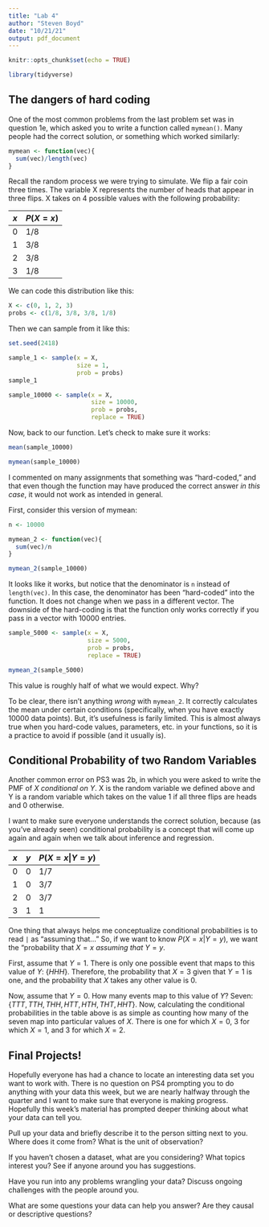 ---
title: "Lab 4"
author: "Steven Boyd"
date: "10/21/21"
output: pdf_document
---

```{r setup, include=FALSE}
knitr::opts_chunk$set(echo = TRUE)
```

```{r echo = FALSE, warning = FALSE, include = FALSE}
library(tidyverse)
```

## The dangers of hard coding

One of the most common problems from the last problem set was in question 1e, which asked you to write a function called `mymean()`. Many people had the correct solution, or something which worked similarly:

```{r}
mymean <- function(vec){
  sum(vec)/length(vec)
}
```

Recall the random process we were trying to simulate. We flip a fair coin three times. The variable X represents the number of heads that appear in three flips. X takes on 4 possible values with the following probability:

|$x$ | $P(X=x)$|
|----|---------|
| 0  | 1/8 |
| 1  | 3/8 |
| 2  | 3/8 |
| 3  | 1/8 |


We can code this distribution like this:

```{r}
X <- c(0, 1, 2, 3)
probs <- c(1/8, 3/8, 3/8, 1/8)
```

Then we can sample from it like this:

```{r}
set.seed(2418)

sample_1 <- sample(x = X,
                   size = 1,
                   prob = probs)
sample_1

sample_10000 <- sample(x = X,
                       size = 10000,
                       prob = probs,
                       replace = TRUE)

```

Now, back to our function. Let's check to make sure it works:

```{r}
mean(sample_10000)

mymean(sample_10000)
```

I commented on many assignments that something was "hard-coded," and that even though the function may have produced the correct answer *in this case*, it would not work as intended in general. 

First, consider this version of mymean:

```{r}
n <- 10000

mymean_2 <- function(vec){
  sum(vec)/n
}

mymean_2(sample_10000)
```

It looks like it works, but notice that the denominator is `n` instead of `length(vec)`. In this case, the denominator has been "hard-coded" into the function. It does not change when we pass in a different vector. The downside of the hard-coding is that the function only works correctly if you pass in a vector with 10000 entries. 

```{r}
sample_5000 <- sample(x = X,
                      size = 5000,
                      prob = probs,
                      replace = TRUE)

mymean_2(sample_5000)
```

This value is roughly half of what we would expect. Why?

To be clear, there isn't anything *wrong* with `mymean_2`. It correctly calculates the mean under certain conditions (specifically, when you have exactly 10000 data points). But, it's usefulness is farily limited. This is almost always true when you hard-code values, parameters, etc. in your functions, so it is a practice to avoid if possible (and it usually is). 

## Conditional Probability of two Random Variables

Another common error on PS3 was 2b, in which you were asked to write the PMF of *X conditional on Y*. X is the random variable we defined above and Y is a random variable which takes on the value 1 if all three flips are heads and 0 otherwise. 

I want to make sure everyone understands the correct solution, because (as you've already seen) conditional probability is a concept that will come up again and again when we talk about inference and regression. 

|$x$ | $y$ | $P(X=x|Y=y)$|
|----|-----|-------------|
| 0  | 0   | 1/7         |
| 1  | 0   | 3/7         |
| 2  | 0   | 3/7         |
| 3  | 1   | 1           |


One thing that always helps me conceptualize conditional probabilities is to read `|` as "assuming that..." So, if we want to know $P(X=x|Y=y)$, we want the "probability that $X=x$ *assuming that* $Y=y$. 

First, assume that $Y=1$. There is only one possible event that maps to this value of $Y$: $\{HHH\}$. Therefore, the probability that $X=3$ given that $Y=1$ is one, and the probability that $X$ takes any other value is $0$. 

Now, assume that $Y=0$. How many events map to this value of $Y$? Seven: $\{TTT, TTH, THH, HTT, HTH, THT, HHT\}$. Now, calculating the conditional probabilities in the table above is as simple as counting how many of the seven map into particular values of $X$. There is one for which $X=0$, 3 for which $X=1$, and 3 for which $X=2$. 

## Final Projects!

Hopefully everyone has had a chance to locate an interesting data set you want to work with. There is no question on PS4 prompting you to do anything with your data this week, but we are nearly halfway through the quarter and I want to make sure that everyone is making progress. Hopefully this week's material has prompted deeper thinking about what your data can tell you.

Pull up your data and briefly describe it to the person sitting next to you. Where does it come from? What is the unit of observation? 

If you haven't chosen a dataset, what are you considering? What topics interest you? See if anyone around you has suggestions. 

Have you run into any problems wrangling your data? Discuss ongoing challenges with the people around you.

What are some questions your data can help you answer? Are they causal or descriptive questions? 